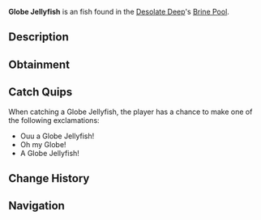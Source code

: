 {{FishInfobox
|image          = Globe Jellyfish.png
|rarity         = Unusual
|sea            = First Sea
|location       = [[Brine Pool]]
|sublocation    = 
|sources        = Coral Geode, Fishing Rod
|radar_location = 
|xp             = 150
|weather        = Foggy
|time           = 
|season         = 
|bait           = 
|base_weight    = 24
|base_value     = 300
|weight_range   = 10
|base_chance    = 1380
|base_resil     = 25
}}
'''Globe Jellyfish''' is an {{Rarity|Unusual}} fish found in the [[Desolate Deep]]'s [[Desolate Deep#Brine Pool|Brine Pool]].

== Description ==
{{Description|The Globe Jellyfish is a distant relative of the elusive Emperor Jellyfish. They are highly venomous instead of electrifying, which makes it a threat to any unfortunate creatures who come in contact with it.|Bestiary Entry}}

== Obtainment ==
{{Description|Found in the saline waters of the Brine Pool.|Bestiary Hint}}
{{Fish Availability|
Desolate Deep/Brine Pool
|top_rods      = 
Leviathan's Fang Rod\261831.07\271944.28;
Free Spirit Rod\250874.17\244064.04;
Trident Rod\245351.05\238690.84;
No-Life Rod\177724.93\235821.78;
Azure Of Lagoon\175075.87\170266.52;
Plastic Rod\138139.79\217690.89;
Buddy Bond Rod\120066.59\207816.62;
Magma Rod\160859.05\253487.26;
Ethereal Prism Rod\162232.5\274315.87;
Krampus's Rod\165091.37\260155.95;
Fast Rod\153678.27\256808.71;
Heaven's Rod\140427.05\197606.34;
Seraphic Rod\158307.75\245687.4;
Challenger's Rod\150681.96\211525.46;
Rod Of The Forgotten Fang\149981.4\221557.99;
Zeus Rod\138845.17\191010.22;
Depthseeker Rod\138660.31\172236.45;
Verdant Shear Rod\138417.91\188017.63;
Rod Of The Exalted One\137596.02\198375.41;
Rod Of The Depths\135971.37\195468.7;
Blazebringer Rod\132957\180545.57;
Reinforced Rod\129847.46\152808.98;
Volcanic Rod\127156.77\144970.11;
Avalanche Rod\126968.87\153536.72;
Steady Rod\72060.61\69632.43
|recommended   = Trident Rod
}}

== Catch Quips ==
When catching a Globe Jellyfish, the player has a chance to make one of the following exclamations:
* Ouu a Globe Jellyfish!
* Oh my Globe!
* A Globe Jellyfish!

== Change History ==
{{Change History|{{subst:Current Version}}}}

== Navigation ==
{{Fish Navbox|Brine Pool}}